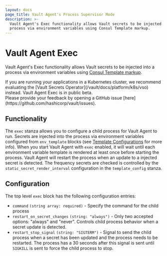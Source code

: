 ```yaml
---
layout: docs
page_title: Vault Agent's Process Supervisor Mode
description: >-
  Vault Agent's Exec functionality allows Vault secrets to be injected into a
  process via environment variables using Consul Template markup.
---
```


# Vault Agent Exec

Vault Agent's Exec functionality allows Vault secrets to be injected into a
process via environment variables using [Consul Template markup][consul-templating-language].

<Tip title="Kubernetes">
  If you are running your applications in a Kubernetes cluster, we recommend evaluating the
  [Vault Secrets Operator](/vault/docs/platform/k8s/vso) instead.
</Tip>

<Warning>
  Vault Agent Exec is in public beta. <br />
  Please provide your feedback by opening a GitHub issue [here](https://github.com/hashicorp/vault/issues).
</Warning>


## Functionality

The `exec` stanza allows you to configure a child process for Vault Agent to run. Secrets are injected into the process
via environment variables configured from `env_template` blocks (see [Template Configurations](template-config) for more info).
When you start Vault Agent with `exec` enabled, it will wait until each environment variable template is rendered at
least once before starting the process.
Vault Agent will restart the process when an update to a injected secret is detected. The frequency secrets are
checked is controlled by the `static_secret_render_interval` configuration in the `template_config` stanza.

## Configuration

The top level `exec` block has the following configuration entries:

- `command` `(string array: required)` - Specify the command for the child process
- `restart_on_secret_changes` `(string: "always")` - Only two accepted options: "always" and "never". Controls child
  process behavior when a secret update is detected.
- `restart_stop_signal` `(string: "SIGTERM")` - Signal to send the child process when a secret has been updated and the
  process needs to be restarted. The process has a 30 seconds after this signal is sent until `SIGKILL` is sent to force
  the child process to stop.


[consul-templating-language]: https://github.com/hashicorp/consul-template/blob/v0.28.1/docs/templating-language.md
[template-config]: /vault/docs/agent-and-proxy/agent/template#template-configurations
